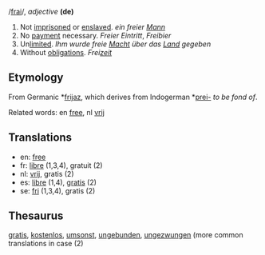 /[[Pronunciation guide|frai]]/, ''adjective'' '''(de)'''

# Not [[imprisoned]] or [[enslaved]]. ''ein freier [[Mann]]''
# No [[payment]] necessary. ''Freier Eintritt'', ''Freibier''
# Un[[limit]]ed. ''Ihm wurde freie [[Macht]] über das [[Land]] gegeben''
# Without [[obligation]]s. ''Frei[[zeit]]''

==Etymology==

From Germanic *[[frijaz]], which derives from Indogerman *[[prei-]] ''to be fond of''.

Related words: en [[free]], nl [[vrij]]

==Translations==

*en: [[free]]
*fr: [[libre]] (1,3,4), gratuit (2)
*nl: [[vrij]], gratis (2)
*es: [[libre]] (1,4), [[gratis]] (2)
*se: [[fri]] (1,3,4), gratis (2)

==Thesaurus==

[[gratis]], [[kostenlos]], [[umsonst]], [[ungebunden]], [[ungezwungen]] (more common translations in case (2)